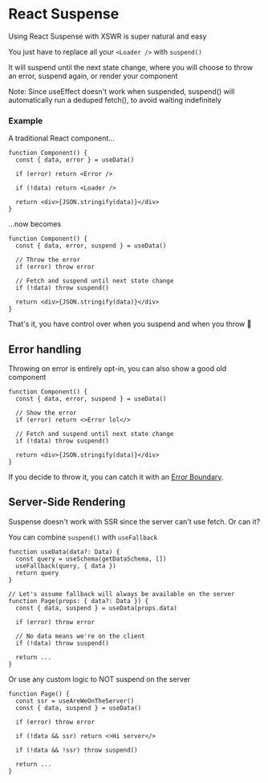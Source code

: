 # React Suspense

Using React Suspense with XSWR is super natural and easy

You just have to replace all your `<Loader />` with `suspend()`

It will suspend until the next state change, where you will choose to throw an error, suspend again, or render your component

Note: Since useEffect doesn't work when suspended, suspend() will automatically run a deduped fetch(), to avoid waiting indefinitely

### Example

A traditional React component...

```tsx
function Component() {
  const { data, error } = useData()

  if (error) return <Error />

  if (!data) return <Loader />

  return <div>{JSON.stringify(data)}</div>
}
```

...now becomes

```tsx
function Component() {
  const { data, error, suspend } = useData()

  // Throw the error
  if (error) throw error

  // Fetch and suspend until next state change
  if (!data) throw suspend()

  return <div>{JSON.stringify(data)}</div>
}
```

That's it, you have control over when you suspend and when you throw 🚀

## Error handling

Throwing on error is entirely opt-in, you can also show a good old component

```tsx
function Component() {
  const { data, error, suspend } = useData()

  // Show the error
  if (error) return <>Error lol</>

  // Fetch and suspend until next state change
  if (!data) throw suspend()

  return <div>{JSON.stringify(data)}</div>
}
```

If you decide to throw it, you can catch it with an [Error Boundary](https://reactjs.org/docs/error-boundaries.html#gatsby-focus-wrapper).

## Server-Side Rendering

Suspense doesn't work with SSR since the server can't use fetch. Or can it?

You can combine `suspend()` with `useFallback`

```tsx
function useData(data?: Data) {
  const query = useSchema(getDataSchema, [])
  useFallback(query, { data })
  return query
}

// Let's assume fallback will always be available on the server
function Page(props: { data?: Data }) {
  const { data, suspend } = useData(props.data)

  if (error) throw error

  // No data means we're on the client
  if (!data) throw suspend()

  return ...
}
```

Or use any custom logic to NOT suspend on the server

```tsx
function Page() {
  const ssr = useAreWeOnTheServer()
  const { data, suspend } = useData()

  if (error) throw error

  if (!data && ssr) return <>Hi server</>

  if (!data && !ssr) throw suspend()

  return ...
}
```